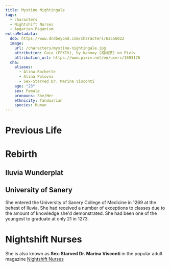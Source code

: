 ```yaml
---
title: Mystine Nightingale
tags:
  - characters
  - Nightshift Nurses
  - Apgarian Paganism
extraMetadata:
  ddb: https://www.dndbeyond.com/characters/62556022
  image:
    url: /characters/mystine-nightingale.jpg
    attribution: Gaia (FFXIV), by kanmay (柑梅茶) on Pixiv
    attribution_url: https://www.pixiv.net/en/users/1693176
  cha:
    aliases:
      - Alina Rochette
      - Alina Polovna
      - Sex-Starved Dr. Marina Visconti
    age: "23"
    sex: Female
    pronouns: She/Her
    ethnicity: Tanduarian
    species: Human
---
```


<Stub />

# Previous Life

# Rebirth

## Iluvia Wunderplat

## University of Sanery

She entered the University of Sanery College of Medicine in 1269 at the behest
of Iluvia. She had received a number of exceptions to classes due to the amount
of knowledge she'd demonstrated. She had been one of the youngest to graduate at
only 21 in 1273.

# Nightshift Nurses

She is also known as **Sex-Starved Dr. Marina Visconti** in the popular adult
magazine [Nightshift Nurses](/organizations/nightshift-nurses/)
